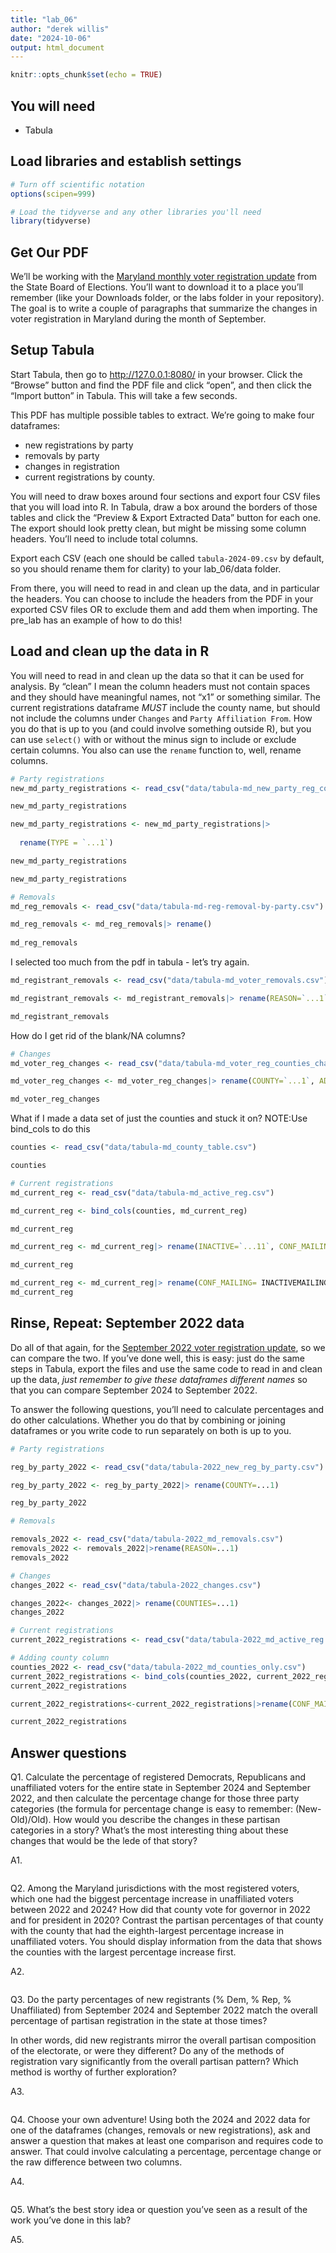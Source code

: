 ```yaml
---
title: "lab_06"
author: "derek willis"
date: "2024-10-06"
output: html_document
---
```


```r
knitr::opts_chunk$set(echo = TRUE)
```

## You will need

-   Tabula

## Load libraries and establish settings

```r
# Turn off scientific notation
options(scipen=999)

# Load the tidyverse and any other libraries you'll need
library(tidyverse)
```

## Get Our PDF

We'll be working with the [Maryland monthly voter registration update](https://elections.maryland.gov/pdf/vrar/2024_09.pdf) from the State Board of Elections. You'll want to download it to a place you'll remember (like your Downloads folder, or the labs folder in your repository). The goal is to write a couple of paragraphs that summarize the changes in voter registration in Maryland during the month of September.

## Setup Tabula

Start Tabula, then go to <http://127.0.0.1:8080/> in your browser. Click the "Browse" button and find the PDF file and click "open", and then click the "Import button" in Tabula. This will take a few seconds.

This PDF has multiple possible tables to extract. We're going to make four dataframes: 

* new registrations by party
* removals by party
* changes in registration
* current registrations by county.

You will need to draw boxes around four sections and export four CSV files that you will load into R. In Tabula, draw a box around the borders of those tables and click the "Preview & Export Extracted Data" button for each one. The export should look pretty clean, but might be missing some column headers. You'll need to include total columns.

Export each CSV (each one should be called `tabula-2024-09.csv` by default, so you should rename them for clarity) to your lab_06/data folder.

From there, you will need to read in and clean up the data, and in particular the headers. You can choose to include the headers from the PDF in your exported CSV files OR to exclude them and add them when importing. The pre_lab has an example of how to do this!

## Load and clean up the data in R

You will need to read in and clean up the data so that it can be used for analysis. By "clean" I mean the column headers must not contain spaces and they should have meaningful names, not "x1" or something similar. The current registrations dataframe *MUST* include the county name, but should not include the columns under `Changes` and `Party Affiliation From`. How you do that is up to you (and could involve something outside R), but you can use `select()` with or without the minus sign to include or exclude certain columns. You also can use the `rename` function to, well, rename columns.

```r
# Party registrations
new_md_party_registrations <- read_csv("data/tabula-md_new_party_reg_correct.csv")

new_md_party_registrations
```
```r
new_md_party_registrations <- new_md_party_registrations|>
  
  rename(TYPE = `...1`)

new_md_party_registrations
```
```r
new_md_party_registrations
```



```r
# Removals
md_reg_removals <- read_csv("data/tabula-md-reg-removal-by-party.csv")

md_reg_removals <- md_reg_removals|> rename()
  
md_reg_removals
```
I selected too much from the pdf in tabula - let's try again.

```r
md_registrant_removals <- read_csv("data/tabula-md_voter_removals.csv")

md_registrant_removals <- md_registrant_removals|> rename(REASON=`...1`)

md_registrant_removals
```
How do I get rid of the blank/NA columns?



```r
# Changes
md_voter_reg_changes <- read_csv("data/tabula-md_voter_reg_counties_changes_affil_active.csv")

md_voter_reg_changes <- md_voter_reg_changes|> rename(COUNTY=`...1`, ADDRESS_CHANGES = ADDRESS, NAME_CHANGES = NAME, DEM = DEM...4, REP = REP...5, NLM...6, UNAF=UNAF...9)

md_voter_reg_changes
```


What if I made a data set of just the counties and stuck it on?
NOTE:Use bind_cols to do this

```r
counties <- read_csv("data/tabula-md_county_table.csv")

counties
```
```r
# Current registrations
md_current_reg <- read_csv("data/tabula-md_active_reg.csv")

md_current_reg <- bind_cols(counties, md_current_reg)

md_current_reg
```

```r
md_current_reg <- md_current_reg|> rename(INACTIVE=`...11`, CONF_MAILING= INACTIVEMAILINGCONF)

md_current_reg
```

```r
md_current_reg <- md_current_reg|> rename(CONF_MAILING= INACTIVEMAILINGCONF)
md_current_reg
```

## Rinse, Repeat: September 2022 data

Do all of that again, for the [September 2022 voter registration update](https://elections.maryland.gov/pdf/vrar/2022_09.pdf), so we can compare the two. If you've done well, this is easy: just do the same steps in Tabula, export the files and use the same code to read in and clean up the data, *just remember to give these dataframes different names* so that you can compare September 2024 to September 2022.

To answer the following questions, you'll need to calculate percentages and do other calculations. Whether you do that by combining or joining dataframes or you write code to run separately on both is up to you.

```r
# Party registrations

reg_by_party_2022 <- read_csv("data/tabula-2022_new_reg_by_party.csv")

reg_by_party_2022 <- reg_by_party_2022|> rename(COUNTY=...1)

reg_by_party_2022

```

```r
# Removals

removals_2022 <- read_csv("data/tabula-2022_md_removals.csv")
removals_2022 <- removals_2022|>rename(REASON=...1)
removals_2022
```

```r
# Changes
changes_2022 <- read_csv("data/tabula-2022_changes.csv")

changes_2022<- changes_2022|> rename(COUNTIES=...1)
changes_2022
```

```r
# Current registrations
current_2022_registrations <- read_csv("data/tabula-2022_md_active_reg.csv")

# Adding county column
counties_2022 <- read_csv("data/tabula-2022_md_counties_only.csv")
current_2022_registrations <- bind_cols(counties_2022, current_2022_registrations)
current_2022_registrations
```
```r
current_2022_registrations<-current_2022_registrations|>rename(CONF_MAILING=INACTIVEMAILINGCONF, INACTIVE=...11)

current_2022_registrations
```


## Answer questions

Q1. Calculate the percentage of registered Democrats, Republicans and unaffiliated voters for the entire state in September 2024 and September 2022, and then calculate the percentage change for those three party categories (the formula for percentage change is easy to remember: (New-Old)/Old). How would you describe the changes in these partisan categories in a story? What's the most interesting thing about these changes that would be the lede of that story?

A1.

```r

```

Q2. Among the Maryland jurisdictions with the most registered voters, which one had the biggest percentage increase in unaffiliated voters between 2022 and 2024? How did that county vote for governor in 2022 and for president in 2020? Contrast the partisan percentages of that county with the county that had the eighth-largest percentage increase in unaffiliated voters. You should display information from the data that shows the counties with the largest percentage increase first.

A2.

```r

```

Q3. Do the party percentages of new registrants (% Dem, % Rep, % Unaffiliated) from September 2024 and September 2022 match the overall percentage of partisan registration in the state at those times?

In other words, did new registrants mirror the overall partisan composition of the electorate, or were they different? Do any of the methods of registration vary significantly from the overall partisan pattern? Which method is worthy of further exploration?

A3.

```r

```

Q4. Choose your own adventure! Using both the 2024 and 2022 data for one of the dataframes (changes, removals or new registrations), ask and answer a question that makes at least one comparison and requires code to answer. That could involve calculating a percentage, percentage change or the raw difference between two columns.

A4.

```r

```

Q5. What's the best story idea or question you've seen as a result of the work you've done in this lab?

A5.

